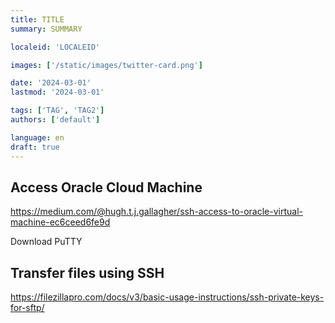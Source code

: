 ```yaml
---
title: TITLE
summary: SUMMARY

localeid: 'LOCALEID'

images: ['/static/images/twitter-card.png']

date: '2024-03-01'
lastmod: '2024-03-01'

tags: ['TAG', 'TAG2']
authors: ['default']

language: en
draft: true
---
```


## Access Oracle Cloud Machine

https://medium.com/@hugh.t.j.gallagher/ssh-access-to-oracle-virtual-machine-ec6ceed6fe9d

Download PuTTY

## Transfer files using SSH

https://filezillapro.com/docs/v3/basic-usage-instructions/ssh-private-keys-for-sftp/
